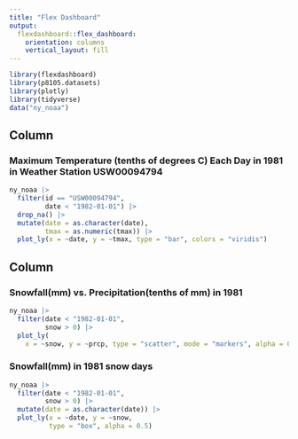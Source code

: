 ```yaml
---
title: "Flex Dashboard"
output: 
  flexdashboard::flex_dashboard:
    orientation: columns
    vertical_layout: fill
---
```


```r
library(flexdashboard)
library(p8105.datasets)
library(plotly)
library(tidyverse)
data("ny_noaa")
```

Column {data-width=650}
-----------------------------------------------------------------------

### Maximum Temperature (tenths of degrees C) Each Day in 1981 in Weather Station USW00094794

```r
ny_noaa |>
  filter(id == "USW00094794",
         date < "1982-01-01") |>
  drop_na() |>
  mutate(date = as.character(date),
         tmax = as.numeric(tmax)) |>
  plot_ly(x = ~date, y = ~tmax, type = "bar", colors = "viridis")
```


Column {data-width=350}
-----------------------------------------------------------------------

### Snowfall(mm) vs. Precipitation(tenths of mm) in 1981

```r
ny_noaa |>
  filter(date < "1982-01-01",
         snow > 0) |>
  plot_ly(
    x = ~snow, y = ~prcp, type = "scatter", mode = "markers", alpha = 0.5)
```

### Snowfall(mm) in 1981 snow days

```r
ny_noaa |>
  filter(date < "1982-01-01",
         snow > 0) |>
  mutate(date = as.character(date)) |>
  plot_ly(x = ~date, y = ~snow, 
          type = "box", alpha = 0.5)
```

